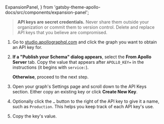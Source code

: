   ExpansionPanel,
} from 'gatsby-theme-apollo-docs/src/components/expansion-panel';

<ExpansionPanel title="How to obtain a graph API key">

> **API keys are secret credentials.** Never share them outside your organization or commit them to version control. Delete and replace API keys that you believe are compromised.

1. Go to [studio.apollographql.com](https://studio.apollographql.com/) and click the graph you want to obtain an API key for.

2. **If a "Publish your Schema" dialog appears**, select the **From Apollo Server** tab. Copy the value that appears after `APOLLO_KEY=` in the instructions (it begins with `service:`).

    **Otherwise**, proceed to the next step.

2. Open your graph's Settings page and scroll down to the API Keys section. Either copy an existing key or click **Create New Key**.

3. Optionally click the `…` button to the right of the API key to give it a name, such as `Production`. This helps you keep track of each API key's use.

4. Copy the key's value.

</ExpansionPanel>
